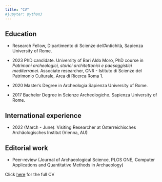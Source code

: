 ---
title: "CV"
#jupyter: python3
---

## Education
-   Research Fellow, Dipartimento di Scienze dell'Antichità, Sapienza University of Rome.

-   2023 PhD candidate. University of Bari Aldo Moro, PhD course in *Patrimoni archeologici, storici architettonici e paesaggistici mediterranei*. Associate researcher, CNR - Istituto di Scienze del Patrimonio Culturale, Area di Ricerca Roma 1.

-   2020 Master's Degree in Archeologia Sapienza University of Rome.

-   2017 Bachelor Degree in Scienze Archeologiche. Sapienza University of Rome.

## International experience

-   2022 (March - June): Visiting Researcher at Österreichisches Archäologisches Institut (Vienna, AU)

## Editorial work

-   Peer-review (Journal of Archaeological Science, PLOS ONE, Computer Applications and Quantitative Methods in Archaeology)

Click [here](https://lrncrd.github.io/full_cv.pdf) for the full CV
